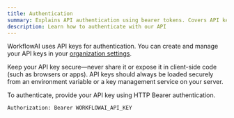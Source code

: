 ```yaml
---
title: Authentication
summary: Explains API authentication using bearer tokens. Covers API key management, security best practices, and the authentication process.
description: Learn how to authenticate with our API
---
```


WorkflowAI uses API keys for authentication. You can create and manage your API keys in your [organization settings](https://workflowai.com/keys).

Keep your API key secure—never share it or expose it in client-side code (such as browsers or apps). API keys should always be loaded securely from an environment variable or a key management service on your server.

To authenticate, provide your API key using HTTP Bearer authentication.

```bash
Authorization: Bearer WORKFLOWAI_API_KEY
```